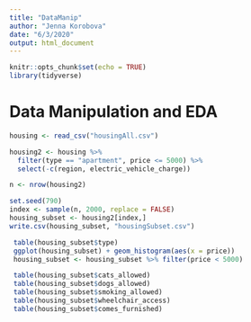 ```yaml
---
title: "DataManip"
author: "Jenna Korobova"
date: "6/3/2020"
output: html_document
---
```


```r
knitr::opts_chunk$set(echo = TRUE)
library(tidyverse)
```

# Data Manipulation and EDA

```r
housing <- read_csv("housingAll.csv")

housing2 <- housing %>%
  filter(type == "apartment", price <= 5000) %>%
  select(-c(region, electric_vehicle_charge))

n <- nrow(housing2)

set.seed(790)
index <- sample(n, 2000, replace = FALSE)
housing_subset <- housing2[index,]
write.csv(housing_subset, "housingSubset.csv")
```

```r
 table(housing_subset$type)
 ggplot(housing_subset) + geom_histogram(aes(x = price))
 housing_subset <- housing_subset %>% filter(price < 5000)

 table(housing_subset$cats_allowed)
 table(housing_subset$dogs_allowed)
 table(housing_subset$smoking_allowed)
 table(housing_subset$wheelchair_access)
 table(housing_subset$comes_furnished)
```

